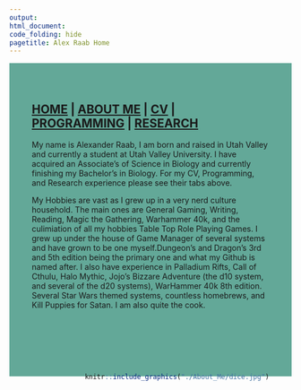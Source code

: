 ---
output: 
html_document:
code_folding: hide
pagetitle: Alex Raab Home
---
<style type="text/css">
.main-container {
  max-width: 1800px;
  margin-left: auto;
  margin-right: auto;
}
</style>

<style>
div.blue { background-color:#63a898; border-radius: 5px; padding: 20px;}
</style>
<div class = "blue">



<style>
div.blue { background-color:#63a898; border-radius: 0px; padding: 20px;}
</style>
<div class = "blue">


## [HOME](http://MurderousPolyhedron.github.io/) | [ABOUT ME](http://MurderousPolyhedron.github.io/About_me/) | [CV](http://MurderousPolyhedron.github.io/CV/) | [PROGRAMMING](http://MurderousPolyhedron.github.io/Programming/) | [RESEARCH](http://MurderousPolyhedron.github.io/Research/) 

My name is Alexander Raab, I am born and raised in Utah Valley and currently a student at Utah Valley University. I have acquired an Associate's of Science in Biology and currently finishing my Bachelor's in Biology. For my CV, Programming, and Research experience please see their tabs above. 

My Hobbies are vast as I grew up in a very nerd culture household. The main ones are General Gaming, Writing, Reading, Magic the Gathering, Warhammer 40k, and the culimiation of all my hobbies Table Top Role Playing Games. I grew up under the house of Game Manager of several systems and have grown to be one myself.Dungeon's and Dragon's 3rd and 5th edition being the primary one and what my Github is named after. I also have experience in Palladium Rifts, Call of Cthulu, Halo Mythic, Jojo's Bizzare Adventure (the d10 system, and several of the d20 systems), WarHammer 40k 8th edition. Several Star Wars themed systems, countless homebrews, and Kill Puppies for Satan. I am also quite the cook.

<br><br><br>

<div style= "float:right;position: relative;top:20px">
```{r, out.width = "600px",echo=FALSE}
knitr::include_graphics("./About_Me/dice.jpg")
```

